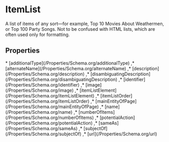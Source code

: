 # ItemList

A list of items of any sort&#x2014;for example, Top 10 Movies About Weathermen, or Top 100 Party Songs. Not to be confused with HTML lists, which are often used only for formatting.

## Properties

<Grid>
* [additionalType](/Properties/Schema.org/additionalType)
,* [alternateName](/Properties/Schema.org/alternateName)
,* [description](/Properties/Schema.org/description)
,* [disambiguatingDescription](/Properties/Schema.org/disambiguatingDescription)
,* [identifier](/Properties/Schema.org/identifier)
,* [image](/Properties/Schema.org/image)
,* [itemListElement](/Properties/Schema.org/itemListElement)
,* [itemListOrder](/Properties/Schema.org/itemListOrder)
,* [mainEntityOfPage](/Properties/Schema.org/mainEntityOfPage)
,* [name](/Properties/Schema.org/name)
,* [numberOfItems](/Properties/Schema.org/numberOfItems)
,* [potentialAction](/Properties/Schema.org/potentialAction)
,* [sameAs](/Properties/Schema.org/sameAs)
,* [subjectOf](/Properties/Schema.org/subjectOf)
,* [url](/Properties/Schema.org/url)

</Grid>

